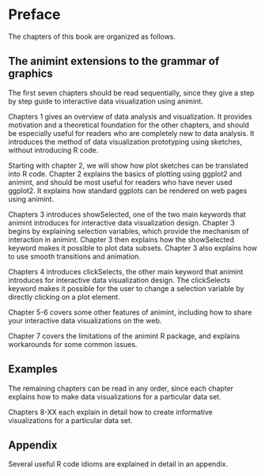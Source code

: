 # Preface

The chapters of this book are organized as follows. 

## The animint extensions to the grammar of graphics

The first seven chapters should be read sequentially, since they give
a step by step guide to interactive data visualization using
animint.

Chapters 1 gives an overview of data analysis and visualization. It
provides motivation and a theoretical foundation for the other
chapters, and should be especially useful for readers who are
completely new to data analysis. It introduces the method of data
visualization prototyping using sketches, without introducing R code.

Starting with chapter 2, we will show how plot sketches can be
translated into R code. Chapter 2 explains the basics of plotting
using ggplot2 and animint, and should be most useful for readers who
have never used ggplot2. It explains how standard ggplots can be
rendered on web pages using animint.

Chapters 3 introduces showSelected, one of the two main keywords that
animint introduces for interactive data visualization design. Chapter
3 begins by explaining selection variables, which provide the
mechanism of interaction in animint. Chapter 3 then explains how the
showSelected keyword makes it possible to plot data subsets. Chapter 3
also explains how to use smooth transitions and animation.

Chapters 4 introduces clickSelects, the other main keyword that
animint introduces for interactive data visualization design. The
clickSelects keyword makes it possible for the user to change a
selection variable by directly clicking on a plot element.

Chapter 5-6 covers some other features of animint, including how to
share your interactive data visualizations on the web.

Chapter 7 covers the limitations of the animint R package, and
explains workarounds for some common issues.

## Examples

The remaining chapters can be read in any order, since each
chapter explains how to make data visualizations for a particular data
set. 

Chapters 8-XX each explain in detail how to create informative
visualizations for a particular data set.

## Appendix

Several useful R code idioms are explained in detail in an
appendix.



